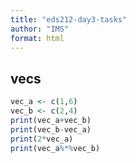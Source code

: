 ```yaml
---
title: "eds212-day3-tasks"
author: "IMS"
format: html
---
```


## vecs

```r
vec_a <- c(1,6)
vec_b <- c(2,4)
print(vec_a+vec_b)
print(vec_b-vec_a)
print(2*vec_a)
print(vec_a%*%vec_b)

```

